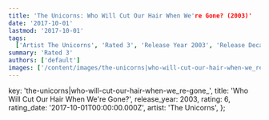 ```yaml
---
title: 'The Unicorns: Who Will Cut Our Hair When We're Gone? (2003)'
date: '2017-10-01'
lastmod: '2017-10-01'
tags:
  ['Artist The Unicorns', 'Rated 3', 'Release Year 2003', 'Release Decade 2000']
summary: 'Rated 3'
authors: ['default']
images: ['/content/images/the-unicorns|who-will-cut-our-hair-when-we_re-gone_.jpg']
---
```


  key: 'the-unicorns|who-will-cut-our-hair-when-we_re-gone_',
  title: 'Who Will Cut Our Hair When We're Gone?',
  release_year: 2003,
  rating: 6,
  rating_date: '2017-10-01T00:00:00.000Z',
  artist: 'The Unicorns',
};

<MusicRating data={data} />

